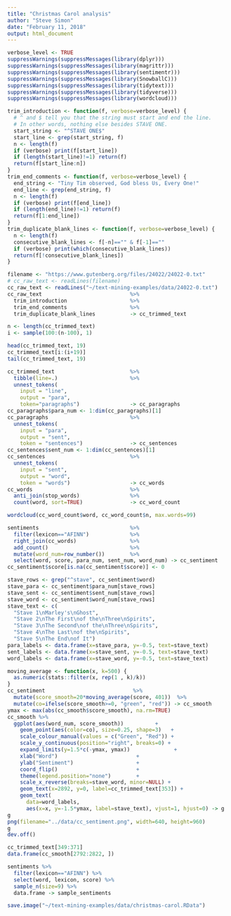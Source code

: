 ```yaml
---
title: "Christmas Carol analysis"
author: "Steve Simon"
date: "February 11, 2018"
output: html_document
---
```


```r
verbose_level <- TRUE
suppressWarnings(suppressMessages(library(dplyr)))
suppressWarnings(suppressMessages(library(magrittr)))
suppressWarnings(suppressMessages(library(sentimentr)))
suppressWarnings(suppressMessages(library(SnowballC)))
suppressWarnings(suppressMessages(library(tidytext)))
suppressWarnings(suppressMessages(library(tidyverse)))
suppressWarnings(suppressMessages(library(wordcloud)))
```

```r
trim_introduction <- function(f, verbose=verbose_level) {
  # ^ and $ tell you that the string must start and end the line.
  # In other words, nothing else besides STAVE ONE.
  start_string <- "^STAVE ONE$"
  start_line <- grep(start_string, f)
  n <- length(f)
  if (verbose) print(f[start_line])
  if (length(start_line)!=1) return(f)
  return(f[start_line:n])
}
trim_end_comments <- function(f, verbose=verbose_level) {
  end_string <- "Tiny Tim observed, God bless Us, Every One!"
  end_line <- grep(end_string, f)
  n <- length(f)
  if (verbose) print(f[end_line])
  if (length(end_line)!=1) return(f)
  return(f[1:end_line])
}
trim_duplicate_blank_lines <- function(f, verbose=verbose_level) {
  n <- length(f)
  consecutive_blank_lines <- f[-n]=="" & f[-1]==""
  if (verbose) print(which(consecutive_blank_lines))
  return(f[!consecutive_blank_lines])
}
```

```r
filename <- "https://www.gutenberg.org/files/24022/24022-0.txt"
# cc_raw_text <- readLines(filename)
cc_raw_text <- readLines("~/text-mining-examples/data/24022-0.txt")
cc_raw_text                            %>%
  trim_introduction                    %>%
  trim_end_comments                    %>%
  trim_duplicate_blank_lines           -> cc_trimmed_text
```

```r
n <- length(cc_trimmed_text)
i <- sample(100:(n-100), 1)

head(cc_trimmed_text, 19)
cc_trimmed_text[i:(i+19)]
tail(cc_trimmed_text, 19)
```

```r
cc_trimmed_text                        %>%
  tibble(line=.)                       %>%
  unnest_tokens(
    input = "line",
    output = "para",
    token="paragraphs")                -> cc_paragraphs
cc_paragraphs$para_num <- 1:dim(cc_paragraphs)[1]
cc_paragraphs                          %>%
  unnest_tokens(
    input = "para",
    output = "sent",
    token = "sentences")               -> cc_sentences
cc_sentences$sent_num <- 1:dim(cc_sentences)[1]
cc_sentences                           %>%
  unnest_tokens(
    input = "sent",
    output = "word",
    token = "words")                   -> cc_words
cc_words                               %>%
  anti_join(stop_words)                %>%
  count(word, sort=TRUE)               -> cc_word_count
```

```r
wordcloud(cc_word_count$word, cc_word_count$n, max.words=99)
```

```r
sentiments                             %>%
  filter(lexicon=="AFINN")             %>%
  right_join(cc_words)                 %>%
  add_count()                          %>%
  mutate(word_num=row_number())        %>%
  select(word, score, para_num, sent_num, word_num) -> cc_sentiment
cc_sentiment$score[is.na(cc_sentiment$score)] <- 0
```

```r
stave_rows <- grep("^stave", cc_sentiment$word)
stave_para <- cc_sentiment$para_num[stave_rows]
stave_sent <- cc_sentiment$sent_num[stave_rows]
stave_word <- cc_sentiment$word_num[stave_rows]
stave_text <- c(
  "Stave 1\nMarley's\nGhost", 
  "Stave 2\nThe First\nof the\nThree\nSpirits",
  "Stave 3\nThe Second\nof the\nThree\nSpirits",
  "Stave 4\nThe Last\nof the\nSpirits",
  "Stave 5\nThe End\nof It")
para_labels <- data.frame(x=stave_para, y=-0.5, text=stave_text)
sent_labels <- data.frame(x=stave_sent, y=-0.5, text=stave_text)
word_labels <- data.frame(x=stave_word, y=-0.5, text=stave_text)
```

```r
moving_average <- function(x, k=500) {
  as.numeric(stats::filter(x, rep(1 , k)/k))
}
cc_sentiment                            %>%
  mutate(score_smooth=20*moving_average(score, 401))  %>%
  mutate(co=ifelse(score_smooth>=0, "green", "red")) -> cc_smooth
ymax <- max(abs(cc_smooth$score_smooth), na.rm=TRUE)
cc_smooth %>%
  ggplot(aes(word_num, score_smooth))          +
    geom_point(aes(color=co), size=0.25, shape=3)   +
    scale_colour_manual(values = c("Green", "Red")) +
    scale_y_continuous(position="right", breaks=0) +
    expand_limits(y=1.5*c(-ymax, ymax))              +
    xlab("Word")                         +
    ylab("Sentiment")                    +
    coord_flip()                         +
    theme(legend.position="none")        +
    scale_x_reverse(breaks=stave_word, minor=NULL) +
    geom_text(x=2892, y=0, label=cc_trimmed_text[353]) +
    geom_text(
      data=word_labels,
      aes(x=x, y=-1.5*ymax, label=stave_text), vjust=1, hjust=0) -> g
g
png(filename="../data/cc_sentiment.png", width=640, height=960)
g
dev.off()
```

```r
cc_trimmed_text[349:371]
data.frame(cc_smooth[2792:2822, ])

sentiments %>%
  filter(lexicon=="AFINN") %>%
  select(word, lexicon, score) %>%
  sample_n(size=9) %>%
  data.frame -> sample_sentiments

```

```r
save.image("~/text-mining-examples/data/christmas-carol.RData")
```